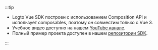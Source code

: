 :::tip

- Logto Vue SDK построен с использованием Composition API и использует composables, поэтому он совместим только с Vue 3.
- Учебное видео доступно на нашем [YouTube канале](https://youtu.be/cAfsQrsGQqA).
- Полный пример проекта доступен в нашем [репозитории SDK](https://github.com/logto-io/js/tree/master/packages/vue-sample).

:::
